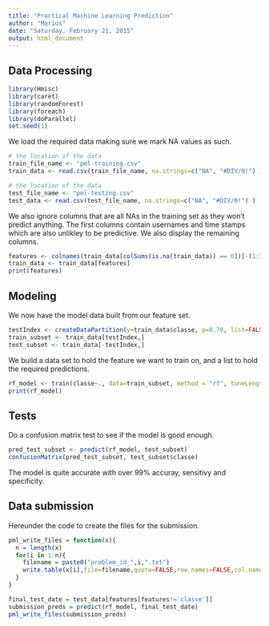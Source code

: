 ```yaml
---
title: "Practical Machine Learning Prediction"
author: "Marius"
date: "Saturday, February 21, 2015"
output: html_document
---
```


## Data Processing

```r
library(Hmisc)
library(caret)
library(randomForest)
library(foreach)
library(doParallel)
set.seed(1)
```

We load the required data making sure we mark NA values as such.

```r
# the location of the data
train_file_name <- "pml-training.csv"
train_data <- read.csv(train_file_name, na.strings=c("NA", "#DIV/0!") )

# the location of the data
test_file_name <- "pml-testing.csv"
test_data <- read.csv(test_file_name, na.strings=c("NA", "#DIV/0!") )
```

We also ignore columns that are all NAs in the training set as they won't predict anything. The first columns contain usernames and time stamps which are also unlikley to be predictive. We also display the remaining columns.
```r
features <- colnames(train_data[colSums(is.na(train_data)) == 0])[-(1:7)]
train_data <- train_data[features]
print(features)
```

## Modeling

We now have the model data built from our feature set.

```r
testIndex <- createDataPartition(y=train_data$classe, p=0.70, list=FALSE )
train_subset <- train_data[testIndex,]
test_subset <- train_data[-testIndex,]
```

We build a data set to hold the feature we want to train on, and a list to hold the required predictions.

```r

rf_model <- train(classe~., data=train_subset, method = "rf", tuneLength = 1, ntree = 50)
print(rf_model)

```

## Tests

Do a confusion matrix test to see if the model is good enough.

```r
pred_test_subset <- predict(rf_model, test_subset)
confusionMatrix(pred_test_subset, test_subset$classe)

```

The model is quite accurate with over 99% accuray, sensitivy and specificity.

## Data submission

Hereunder the code to create the files for the submission.

```r
pml_write_files = function(x){
  n = length(x)
  for(i in 1:n){
    filename = paste0("problem_id_",i,".txt")
    write.table(x[i],file=filename,quote=FALSE,row.names=FALSE,col.names=FALSE)
  }
}

final_test_date = test_data[features[features!='classe']]
submission_preds = predict(rf_model, final_test_date)
pml_write_files(submission_preds)
```

